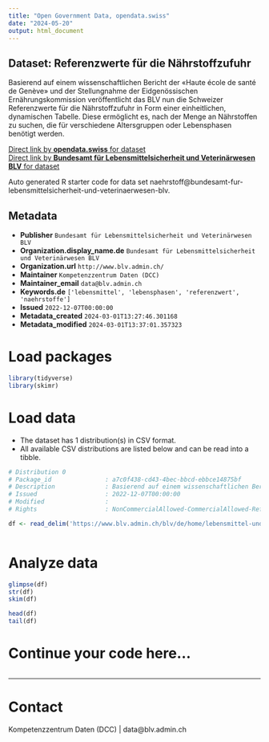 ```yaml
---
title: "Open Government Data, opendata.swiss"
date: "2024-05-20"
output: html_document
---
```


## Dataset: Referenzwerte für die Nährstoffzufuhr

Basierend auf einem wissenschaftlichen Bericht der «Haute école de santé de Genève» und der Stellungnahme der Eidgenössischen Ernährungskommission veröffentlicht das BLV nun die Schweizer Referenzwerte für die Nährstoffzufuhr in Form einer einheitlichen, dynamischen Tabelle. Diese ermöglicht es, nach der Menge an Nährstoffen zu suchen, die für verschiedene Altersgruppen oder Lebensphasen benötigt werden.

[Direct link by **opendata.swiss** for dataset](https://opendata.swiss/de/dataset/naehrstoff)<br>
[Direct link by **Bundesamt für Lebensmittelsicherheit und Veterinärwesen BLV** for dataset](https://www.blv.admin.ch/blv/de/home/lebensmittel-und-ernaehrung/ernaehrung/empfehlungen-informationen/naehrstoffe/naehrstoffzufuhr-dynamische-tabelle.html)

Auto generated R starter code for data set naehrstoff@bundesamt-fur-lebensmittelsicherheit-und-veterinaerwesen-blv.

## Metadata

- **Publisher** `Bundesamt für Lebensmittelsicherheit und Veterinärwesen BLV`
- **Organization.display_name.de** `Bundesamt für Lebensmittelsicherheit und Veterinärwesen BLV`
- **Organization.url** `http://www.blv.admin.ch/`
- **Maintainer** `Kompetenzzentrum Daten (DCC)`
- **Maintainer_email** `data@blv.admin.ch`
- **Keywords.de** `['lebensmittel', 'lebensphasen', 'referenzwert', 'naehrstoffe']`
- **Issued** `2022-12-07T00:00:00`
- **Metadata_created** `2024-03-01T13:27:46.301168`
- **Metadata_modified** `2024-03-01T13:37:01.357323`


# Load packages

```r

library(tidyverse)
library(skimr)

```

# Load data

-   The dataset has 1 distribution(s) in CSV format.
-   All available CSV distributions are listed below and can be read into a tibble.

```r

# Distribution 0
# Package_id               : a7c0f438-cd43-4bec-bbcd-ebbce14875bf
# Description              : Basierend auf einem wissenschaftlichen Bericht der «Haute école de santé de Genève» und der Stellungnahme der Eidgenössischen Ernährungskommission veröffentlicht das BLV nun die Schweizer Referenzwerte für die Nährstoffzufuhr in Form einer einheitlichen, dynamischen Tabelle. Diese ermöglicht es, nach der Menge an Nährstoffen zu suchen, die für verschiedene Altersgruppen oder Lebensphasen benötigt werden.
# Issued                   : 2022-12-07T00:00:00
# Modified                 : 
# Rights                   : NonCommercialAllowed-CommercialAllowed-ReferenceRequired

df <- read_delim('https://www.blv.admin.ch/blv/de/home/lebensmittel-und-ernaehrung/ernaehrung/empfehlungen-informationen/naehrstoffe/naehrstoffzufuhr-dynamische-tabelle.html')



```

# Analyze data

```r

glimpse(df)
str(df)
skim(df)

head(df)
tail(df)

```

# Continue your code here...

```r

```

------------------------------------------------------------------------

# Contact

Kompetenzzentrum Daten (DCC) | data@blv.admin.ch
